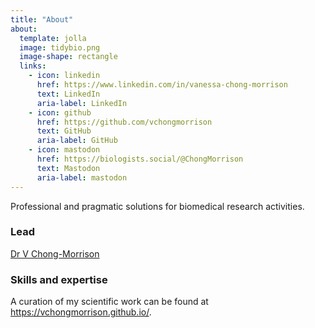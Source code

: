 ```yaml
---
title: "About"
about:
  template: jolla
  image: tidybio.png
  image-shape: rectangle
  links:
    - icon: linkedin
      href: https://www.linkedin.com/in/vanessa-chong-morrison
      text: LinkedIn
      aria-label: LinkedIn
    - icon: github
      href: https://github.com/vchongmorrison
      text: GitHub
      aria-label: GitHub
    - icon: mastodon
      href: https://biologists.social/@ChongMorrison
      text: Mastodon
      aria-label: mastodon
---
```


Professional and pragmatic solutions for biomedical research activities.

### Lead

[Dr V Chong-Morrison](https://www.rdm.ox.ac.uk/people/vanessa-mae-ren-chong/view)

### Skills and expertise

A curation of my scientific work can be found at <https://vchongmorrison.github.io/>.
